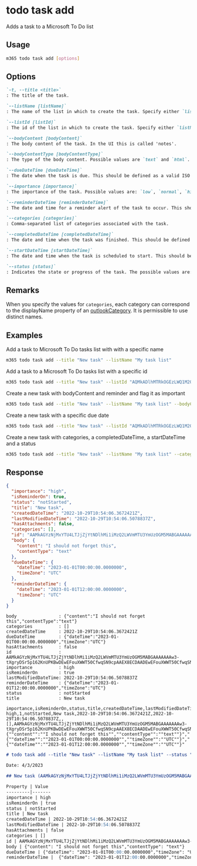 
# todo task add

Adds a task to a Microsoft To Do list

## Usage

```sh
m365 todo task add [options]
```

## Options

```md defintion-list
`-t, --title <title>`
: The title of the task.

`--listName [listName]`
: The name of the list in which to create the task. Specify either `listName` or `listId`, but not both.

`--listId [listId]`
: The id of the list in which to create the task. Specify either `listName` or `listId`, but not both.

`--bodyContent [bodyContent]`
: The body content of the task. In the UI this is called 'notes'.

`--bodyContentType [bodyContentType]`
: The type of the body content. Possible values are `text` and `html`. Default is `text`.

`--dueDateTime [dueDateTime]`
: The date when the task is due. This should be defined as a valid ISO 8601 string in the UTC time zone. Only date value is needed, time value is always ignored.

`--importance [importance]`
: The importance of the task. Possible values are: `low`, `normal`, `high`. Default is `normal`.

`--reminderDateTime [reminderDateTime]`
: The date and time for a reminder alert of the task to occur. This should be defined as a valid ISO 8601 string in the UTC time zone.

`--categories [categories]`
: Comma-separated list of categories associated with the task.

`--completedDateTime [completedDateTime]`
: The date and time when the task was finished. This should be defined as a valid ISO 8601 string. `2021-12-16T18:28:48.6964197Z`. This option can only be used when the `status` is set to `completed`.

`--startDateTime [startDateTime]`
: The date and time when the task is scheduled to start. This should be defined as a valid ISO 8601 string. `2021-12-16T18:28:48.6964197Z`

`--status [status]`
: Indicates the state or progress of the task. The possible values are: `notStarted`, `inProgress`, `completed`, `waitingOnOthers`, `deferred`.
```

<Global />

## Remarks

When you specify the values for `categories`, each category can correspond to the displayName property of an [outlookCategory](https://learn.microsoft.com/graph/api/resources/outlookcategory?view=graph-rest-1.0). It is permissible to use distinct names.

## Examples

Add a task to Microsoft To Do tasks list with with a specific name

```sh
m365 todo task add --title "New task" --listName "My task list"
```

Add a task to a Microsoft To Do tasks list with a specific id

```sh
m365 todo task add --title "New task" --listId "AQMkADlhMTRkOGEzLWQ1M2QtNGVkNS04NjdmLWU0NzJhMjZmZWNmMwAuAAADKvwNgAMNPE_zFNRJXVrU1wEAhHKQZHItDEOVCn8U3xuA2AABmQeVPwAAAA=="
```

Create a new task with bodyContent and reminder and flag it as important

```sh
m365 todo task add --title "New task" --listName "My task list" --bodyContent "I should not forget this" --reminderDateTime 2023-01-01T12:00:00Z --importance high
```

Create a new task with a specific due date

```sh
m365 todo task add --title "New task" --listId "AQMkADlhMTRkOGEzLWQ1M2QtNGVkNS04NjdmLWU0NzJhMjZmZWNmMwAuAAADKvwNgAMNPE_zFNRJXVrU1wEAhHKQZHItDEOVCn8U3xuA2AABmQeVPwAAAA==" --dueDateTime 2023-01-01
```

Create a new task with categories, a completedDateTime, a startDateTime and a status

```sh
m365 todo task add --title "New task" --listName "My task list" --categories "Red category,Important" --completedDateTime 2023-12-01 --startDateTime 2023-12-01 --status "notStarted"
```

## Response

<Tabs>
  <TabItem value="JSON">

  ```json
  {
    "importance": "high",
    "isReminderOn": true,
    "status": "notStarted",
    "title": "New task",
    "createdDateTime": "2022-10-29T10:54:06.3672421Z",
    "lastModifiedDateTime": "2022-10-29T10:54:06.5078837Z",
    "hasAttachments": false,
    "categories": [],
    "id": "AAMkAGYzNjMxYTU4LTJjZjYtNDlhMi1iMzQ2LWVmMTU3YmUzOGM5MABGAAAAAAAw3-tXgryDSr5p162KnUPKBwDEwEFouXWWT50CfwqSN9cpAAEX8ECDAADEwEFouXWWT50CfwqSN9cpAAEX8GuPAAA=",
    "body": {
      "content": "I should not forget this",
      "contentType": "text"
    },
    "dueDateTime": {
      "dateTime": "2023-01-01T00:00:00.0000000",
      "timeZone": "UTC"
    },
    "reminderDateTime": {
      "dateTime": "2023-01-01T12:00:00.0000000",
      "timeZone": "UTC"
    }
  }
  ```

  </TabItem>
  <TabItem value="Text">

  ```text
  body                : {"content":"I should not forget this","contentType":"text"}
  categories          : []
  createdDateTime     : 2022-10-29T10:54:06.3672421Z
  dueDateTime         : {"dateTime":"2023-01-01T00:00:00.0000000","timeZone":"UTC"}
  hasAttachments      : false
  id                  : AAMkAGYzNjMxYTU4LTJjZjYtNDlhMi1iMzQ2LWVmMTU3YmUzOGM5MABGAAAAAAAw3-tXgryDSr5p162KnUPKBwDEwEFouXWWT50CfwqSN9cpAAEX8ECDAADEwEFouXWWT50CfwqSN9cpAAEX8GuPAAA=
  importance          : high
  isReminderOn        : true
  lastModifiedDateTime: 2022-10-29T10:54:06.5078837Z
  reminderDateTime    : {"dateTime":"2023-01-01T12:00:00.0000000","timeZone":"UTC"}
  status              : notStarted
  title               : New task
  ```

  </TabItem>
  <TabItem value="CSV">

  ```csv
  importance,isReminderOn,status,title,createdDateTime,lastModifiedDateTime,hasAttachments,categories,id,body,dueDateTime,reminderDateTime
  high,1,notStarted,New task,2022-10-29T10:54:06.3672421Z,2022-10-29T10:54:06.5078837Z,,[],AAMkAGYzNjMxYTU4LTJjZjYtNDlhMi1iMzQ2LWVmMTU3YmUzOGM5MABGAAAAAAAw3-tXgryDSr5p162KnUPKBwDEwEFouXWWT50CfwqSN9cpAAEX8ECDAADEwEFouXWWT50CfwqSN9cpAAEX8GuPAAA=,"{""content"":""I should not forget this"",""contentType"":""text""}","{""dateTime"":""2023-01-01T00:00:00.0000000"",""timeZone"":""UTC""}","{""dateTime"":""2023-01-01T12:00:00.0000000"",""timeZone"":""UTC""}"
  ```

  </TabItem>
  <TabItem value="Markdown">

  ```md
  # todo task add --title "New task" --listName "My task list" --status "notStarted"

  Date: 4/3/2023

  ## New task (AAMkAGYzNjMxYTU4LTJjZjYtNDlhMi1iMzQ2LWVmMTU3YmUzOGM5MABGAAAAAAAw3-tXgryDSr5p162KnUPKBwDEwEFouXWWT50CfwqSN9cpAAEX8ECDAADEwEFouXWWT50CfwqSN9cpAAEX8GuPAAA=)

  Property | Value
  ---------|-------
  importance | high
  isReminderOn | true
  status | notStarted
  title | New task
  createdDateTime | 2022-10-29T10:54:06.3672421Z
  lastModifiedDateTime | 2022-10-29T10:54:06.5078837Z
  hasAttachments | false
  categories | []
  id | AAMkAGYzNjMxYTU4LTJjZjYtNDlhMi1iMzQ2LWVmMTU3YmUzOGM5MABGAAAAAAAw3-tXgryDSr5p162KnUPKBwDEwEFouXWWT50CfwqSN9cpAAEX8ECDAADEwEFouXWWT50CfwqSN9cpAAEX8GuPAAA=
  body | {"content": "I should not forget this","contentType": "text"}
  dueDateTime | {"dateTime": "2023-01-01T00:00:00.0000000","timeZone": "UTC"}
  reminderDateTime |  {"dateTime": "2023-01-01T12:00:00.0000000","timeZone": "UTC"}
  ```

  </TabItem>
</Tabs>

